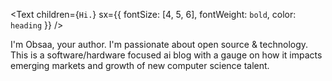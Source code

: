 <Text
  children={`Hi.`}
  sx={{ fontSize: [4, 5, 6], fontWeight: `bold`, color: `heading` }}
/>

I'm Obsaa, your author. I'm passionate about open source & technology. This is a software/hardware focused ai blog with a gauge on how it impacts emerging markets and growth of new computer science talent.
